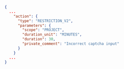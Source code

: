 ```json
{
  ...
    "action": {
      "type": "RESTRICTION_V2",
      "parameters": {
        "scope": "PROJECT",
        "duration_unit": "MINUTES",
        "duration": 30,
        "private_comment": "Incorrect captcha input"
      }
    }
  ...
}
```
